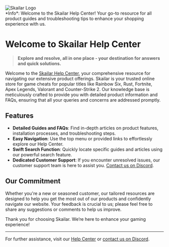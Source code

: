 <div style={{ textAlign: 'center', marginBottom: '20px' }}>
  <img
    src="https://cdn.skailar.com/favicon.ico"
    alt="Skailar Logo"
    style={{ display: 'block', margin: '0 auto' }}
  />
</div>

<Warning>
  *Info*: Welcome to the Skailar Help Center! Your go-to resource for all product guides and troubleshooting tips to enhance your shopping experience with us.
</Warning>

# Welcome to Skailar Help Center

> **Explore and resolve, all in one place - your destination for answers and quick solutions.**

Welcome to the [Skailar Help Center](https://help.skailar.com), your comprehensive resource for navigating our extensive product offerings. Skailar is your trusted online store for game cheats for popular titles like Rainbow Six, Rust, Fortnite, Apex Legends, Valorant and Counter-Strike 2. Our knowledge base is meticulously crafted to provide you with detailed product information and FAQs, ensuring that all your queries and concerns are addressed promptly.

## Features

- **Detailed Guides and FAQs**: Find in-depth articles on product features, installation processes, and troubleshooting steps.
- **Easy Navigation**: Use the top menu or provided links to effortlessly explore our Help Center.
- **Swift Search Function**: Quickly locate specific guides and articles using our powerful search feature.
- **Dedicated Customer Support**: If you encounter unresolved issues, our customer support team is here to assist you. [Contact us on Discord](https://discord.gg/skailar).

## Our Commitment

Whether you're a new or seasoned customer, our tailored resources are designed to help you get the most out of our products and confidently navigate our website. Your feedback is crucial to us; please feel free to share any suggestions or comments to help us improve.

Thank you for choosing Skailar. We’re here to enhance your gaming experience!

---

For further assistance, visit our [Help Center](https://help.skailar.com) or [contact us on Discord](https://discord.gg/skailar).
